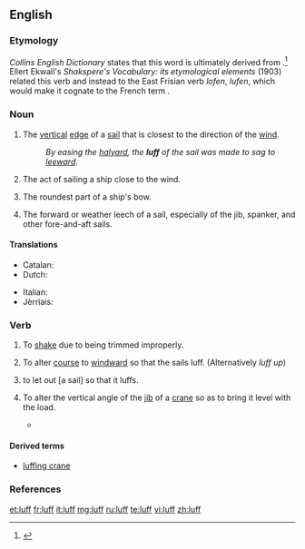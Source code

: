 ==English==

===Etymology===
''Collins English Dictionary'' states that this word is ultimately derived from {{etyl|dum|en}} {{term|loef|lang=dum}}.<ref>{{R:Dictionary.com}}</ref> Ellert Ekwall's ''Shakspere's Vocabulary: its etymological elements'' (1903) related this verb and {{term|loof|lang=en}} instead to the East Frisian<!--caution: has no code! frs is ambiguous, see BP discussion--> verb ''lofen'', ''lufen'', which would make it cognate to the French term {{term|lover|lang=fr}}.

===Noun===
{{en-noun}}

# {{context|nautical|lang=en}} The [[vertical]] [[edge]] of a [[sail]] that is closest to the direction of the [[wind]].
#: ''By easing the [[halyard]], the '''luff''' of the sail was made to sag to [[leeward]].''
# {{context|nautical|lang=en}} The act of sailing a ship close to the wind.
# {{context|nautical|lang=en}} The roundest part of a ship's bow.
# {{context|nautical|lang=en}} The forward or weather leech of a sail, especially of the jib, spanker, and other fore-and-aft sails.

====Translations====
{{trans-top|vertical edge of a sail}}
* Catalan: {{t-|ca|orsa|f}}
* Dutch: {{t+|nl|loef|m}}
{{trans-mid}}
* Italian: {{t-|it|inferitura|f}}
* Jèrriais: {{tø|roa-jer|lof|m}}
{{trans-bottom}}

===Verb===
{{en-verb}}

# {{context|nautical|of a sail|intransitive|lang=en}} To [[shake]] due to being trimmed improperly.
# {{context|nautical|of a boat|intransitive|lang=en}} To alter [[course]] to [[windward]] so that the sails luff.  (Alternatively ''luff up'')
# {{context|nautical|transitive|lang=en}} to let out [a sail] so that it luffs.
# {{context|mechanical|lang=en}} To alter the vertical angle of the [[jib]] of a [[crane]] so as to bring it level with the load.
#* {{quote-book
|year=1999
|author=Howard I. Shapiro, Jay P. Shapiro, Lawrence K. Shapiro
|title=Cranes and Derricks
|page=95
|isbn=0070578893
|url=http://books.google.com/books?id=_teKKLZrulIC
|passage=The tower is mounted on a slewing platform, which also carries the power plant and the counterweights, while the jib is supported and '''luffed''' by fixed pendant ropes.}}

====Derived terms====
* [[luffing crane]]

===References===
<references/>

[[et:luff]]
[[fr:luff]]
[[it:luff]]
[[mg:luff]]
[[ru:luff]]
[[te:luff]]
[[vi:luff]]
[[zh:luff]]